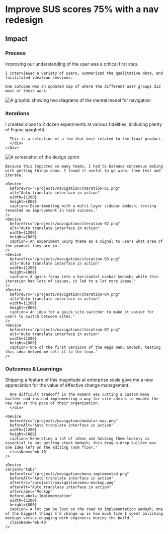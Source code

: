 
# Improve SUS scores 75% with a nav redesign 

<Device
  variant="tabs"
  beforeSrc="/projects/navigation/before.png"
  afterVideo="/projects/navigation/after.mp4"
  afterSrc="/projects/navigation/after.png"
  afterAlt="Video showing the new navigation interface"
  width={1600}
  height={800}
  className="!col-span-full"
/>

<div className="mt-40" />

<Summary
  problem={
    'Liferay expanded its product suite and was facing challenges with in feature adoption, poor usability in the navigation was a significant factor. This feature was a key part of the company’s product-led growth strategy.'
  }
  role={
    'As Product Design lead, I collaborated with the Technical lead and PM to develop a strategy, ideating in tight feedback loops through execution. \n I consulted with Product Designers while building requirements and coached them through applying improvements in specific platform areas.'
  }
  contributions={[
    'Information Architecture',
    'Wireframing',
    'User Research',
    'Product Strategy',
    'Interaction Design',
    'Usability Testing',
    'Prototyping',
    'Quality Assurance',
  ]}
/>

<div className="grid grid-cols-subgrid gap-8 mt-32">
  <h2 className="small-caps max-md:col-span-5 mt-6">Impact</h2>
  <div className="flex flex-col sm:flex-row gap-4 md:gap-8 flex-wrap col-span-full lg:col-span-8">
    <ImpactCard
      className="flex-1 md:w-1/3"
      title="Task Success Rate"
      importantNumber={45}
      content="Reduced guesswork and clicks"
    />
    <ImpactCard
      className="flex-1 md:w-1/3"
      title="System Usability Scale"
      importantNumber={75}
      content="Significantly more user-friendly"
    />
    <ImpactCard
      className="flex-1 md:w-1/3"
      title="Commerce Adoption"
      importantNumber={220}
      content="YoY growth of our ecommerce features"
    />
  </div>
</div>

<div className="grid grid-cols-subgrid gap-8 mt-40">
  <h3 className="small-caps max-md:col-span-5 mt-0.5">Process</h3>
  <div className="col-span-6">
    Improving our understanding of the user was a critical first step. 
    
    I interviewed a variety of users, summarized the qualitative data, and facilitated ideation sessions.

    One outcome was an updated map of where the different user groups did most of their work.

   </div>

  <Image
    src="/projects/navigation/mental-models.png"
    alt="A graphic showing two diagrams of the mental model for navigation"
    width={1400}
    height={800}
    className="-ml-4 !col-span-full !col-start-1" 
  />
</div>

<div className="grid grid-cols-subgrid gap-8 my-40">
  <div className="col-span-full lg:col-span-2">
    <div className="top-14 sticky flex flex-col gap-8">
    <h3 className="small-caps mt-1.5">Iterations</h3>
    <div className="">
      I created close to 2 dozen experiments at various fidelities, including plenty of Figma spaghetti.

      This is a selection of a few that best related to the final product.
      </div>
    </div>

  </div>
  <div className="max-lg:col-start-1 col-span-6 flex flex-col gap-40">
    <Image src="/projects/navigation/prototypes.png" className='mb-64' alt="A screenshot of the design sprint" width={1400} height={800} />

    Because this impacted so many teams, I had to balance consensus making with getting things done. I found it useful to go wide, then test and iterate.

    <Device
      beforeSrc="/projects/navigation/iteration-01.png"
      alt="Auto translate interface in action"
      width={1200}
      height={800}
      caption='Experimenting with a multi-layer sidebar &mdash; testing revealed no improvement in task success.'
    />
    <Device
      beforeSrc="/projects/navigation/iteration-02.png"
      alt="Auto translate interface in action"
      width={1200}
      height={800}
      caption='An experiment using theme as a signal to users what area of the product they are in.'
    />
    <Device
      beforeSrc="/projects/navigation/iteration-03.png"
      alt="Auto translate interface in action"
      width={1200}
      height={800}
      caption='A quick foray into a horizontal navbar &mdash; while this iteration had lots of issues, it led to a lot more ideas.'
    />
    <Device
      beforeSrc="/projects/navigation/iteration-04.png"
      alt="Auto translate interface in action"
      width={1200}
      height={800}
      caption='An idea for a quick site-switcher to make it easier for users to switch between sites.'
    />
    <Device
      beforeSrc="/projects/navigation/iteration-07.png"
      alt="Auto translate interface in action"
      width={1200}
      height={800}
      caption='One of the first versions of the mega menu &mdash; testing this idea helped me sell it to the team.'
    />

  </div>
</div>

<div className="grid grid-cols-subgrid gap-8 my-40">
  <div className="col-span-full lg:col-span-2">
    <div className="top-14 sticky flex flex-col gap-8">
    <h3 className="small-caps mt-1.5">Outcomes & Learnings</h3>
    <div className="">
      Shipping a feature of this magnitude at enterprise scale gave me a new appreciation for the value of effective change management.
      
      One difficult tradeoff in the moment was cutting a custom menu builder and instead implementing a way for site admins to enable the new nav at the pace of their organization. 
      </div>
</div>

  </div>
  <div className="max-lg:col-start-1 col-span-6 flex flex-col gap-8">
    <Device
      beforeSrc="/projects/navigation/enable-menu.png" 
      beforeVideo="/projects/navigation/disable-menu.mp4"
      beforeAlt="final view of the modular nav"
      width={1200}
      height={800}
      caption='The final version we shipped included a user-friendly way for admins to toggle the new nav.'
      className='mb-40'
    />
    
    <Device
      beforeSrc="/projects/navigation/modular-nav.png"
      beforeAlt="Auto translate interface in action"
      width={1200}
      height={800}
      caption='Generating a lot of ideas and holding them loosely is essential to not getting stuck &mdash; this drag-n-drop builder was one idea left on the editing room floor.'
      className='mb-40'
    />
    
    <Device
    variant='tabs'
      beforeSrc="/projects/navigation/menu-implemented.png"
      beforeAlt="Auto translate interface in action"
      afterSrc="/projects/navigation/menu-mockup.png"
      afterAlt="Auto translate interface in action"
      afterLabel='Mockup'
      beforeLabel='Implementation'
      width={1200}
      height={800}
      caption='A lot can be lost on the road to implementation &mdash; one of the biggest things I’d change up is how much time I spent polishing mockups versus engaging with engineers during the build.'
      className='mb-40'
    />
    
  </div>
</div>
